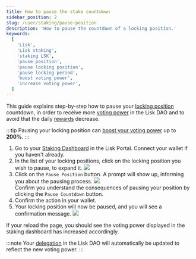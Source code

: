 ```yaml
---
title: How to pause the stake countdown
sidebar_position: 2
slug: /user/staking/pause-position
description: 'How to pause the countdown of a locking position.'
keywords:
  [
    'Lisk',
    'Lisk staking',
    'staking LSK',
    'pause position',
    'pause locking position',
    'pause locking period',
    'boost voting power',
    'increase voting power',
  ]
---
```



This guide explains step-by-step how to pause your [locking position](overview#locking-positions) countdown, in order to receive more [voting power](/governance/overview#voting-power) in the Lisk DAO and to avoid that the daily [rewards](overview#staking-rewards) decrease.

:::tip
Pausing your locking position can [boost your voting power](/governance/overview#boosting-the-voting-power) up to **200%**.
:::

1. Go to your [Staking Dashboard](https://portal.lisk.com/staking/dashboard) in the Lisk Portal.
    Connect your wallet if you haven't already.
2. In the list of your locking positions, click on the locking position you wish to pause, to expand it.
    <img src={positions} /><br />
3. Click on the `Pause Position` button.
    A prompt will show up, informing you about the pausing process.
    <img src={pause} /><br />
    Confirm you understand the consequences of pausing your position by clicking the `Pause Countdown` button.
4. Confirm the action in your wallet.
5. Your locking position will now be paused, and you will see a confirmation message.
    <img src={posPaused} /><br />

If your reload the page, you should see the voting power displayed in the staking dashboard has increased accordingly.

:::note
Your [delegation](/governance/overview#delegation) in the Lisk DAO will automatically be updated to reflect the new voting power.
:::